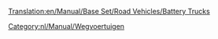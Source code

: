 [[Translation:en/Manual/Base Set/Road Vehicles/Battery Trucks]]

{{nl/Manual/Base Set/Road Vehicles/Wegvoertuig|name     = MightyMover Batterijtruck
  |img      = en/Manual/Base Set/Road Vehicles/MightyMover Battery.gif
  |price    = £4.797 (€ 9.594)
  |speed    = 30 mph (48 km/h)
  |annual   = £421 (€ 842)
  |designed = 1936
  |life     = 15
  |capacity = 17 [[nl/Manual/Base Set/Cargos/Batterijen|batterijen]]
}}

{{nl/Manual/Base Set/Road Vehicles/Wegvoertuig|name     = Powernaught Batterijtruck
  |img      = en/Manual/Base Set/Road Vehicles/Powernaught Battery.gif
  |price    = £6.027 ( €12.054)
  |speed    = 55 mph (88 km/h)
  |annual   = £787 (€1.574)
  |designed = 1975
  |life     = 15
  |capacity = 19 [[nl/Manual/Base Set/Cargos/Batterijen|batterijen]]
}}

{{nl/Manual/Base Set/Road Vehicles/Wegvoertuig|name     = Wizzowow Batterijtruck
  |img      = en/Manual/Base Set/Road Vehicles/Wizzow Battery.gif
  |price    = £6.437 (€12.874)
  |speed    = 70 mph (112 km/h)
  |annual   = £1.125 (€2.640)
  |designed = 2018
  |life     = 15
  |capacity = 22 [[nl/Manual/Base Set/Cargos/Batterijen|batterijen]]
}}
[[Category:nl/Manual/Wegvoertuigen]]